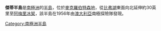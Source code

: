 '''傑蒂半島'''是[[南極洲|南極洲]]的[[半島|半島]]，位於[[麥克羅伯特森地|麥克羅伯特森地]]，從[[比弗湖|比弗湖]]東面向北延伸約30英里至[[阿梅里冰架|阿梅里冰架]]，該半島在1956年由[[澳大利亞|澳大利亞]]南極探險隊發現。

{{coord|70|30|S|68|54|E|display=title|type:landmark}}

{{Antarctica-geo-stub}}
[[Category:南極洲半島|Category:南極洲半島]]